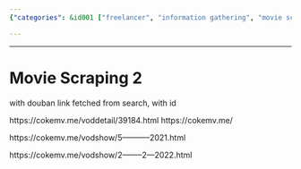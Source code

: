 ```yaml
---
{"categories": &id001 ["freelancer", "information gathering", "movie scraping"], "category": "Movies", "date": "2023-12-22 23:52:59", "description": "The text is a collection of movie links from the website 'cokemv.me'. The URLs provided lead to individual movie pages and search results.", "tags": *id001, "title": "Movie Scraping 2"}

---
```


------

# Movie Scraping 2

with douban link fetched from search, with id

https://cokemv.me/voddetail/39184.html
https://cokemv.me/

https://cokemv.me/vodshow/5-----------2021.html

https://cokemv.me/vodshow/2--------2---2022.html


